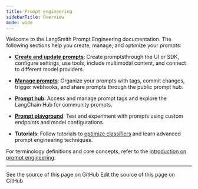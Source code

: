 ```yaml
---
title: Prompt engineering
sidebarTitle: Overview
mode: wide
---
```


Welcome to the LangSmith Prompt Engineering documentation. The following sections help you create, manage, and optimize your prompts:

- [**Create and update prompts**](/langsmith/create-a-prompt): Create promptsthrough the UI or SDK, configure settings, use tools, include multimodal content, and connect to different model providers.

- [**Manage prompts**](/langsmith/manage-prompts): Organize your prompts with tags, commit changes, trigger webhooks, and share prompts through the public prompt hub.

- [**Prompt hub**](/langsmith/manage-prompts#public-prompt-hub): Access and manage prompt tags and explore the LangChain Hub for community prompts.

- [**Prompt playground**](/langsmith/managing-model-configurations): Test and experiment with prompts using custom endpoints and model configurations.

- **Tutorials**: Follow tutorials to [optimize classifiers](/langsmith/optimize-classifier) and learn advanced prompt engineering techniques.

For terminology definitions and core concepts, refer to the [introduction on prompt engineering](/langsmith/prompt-engineering-concepts).

---

<CardGroup cols={2}>
  <Card title="View Source" icon="eye" href="https://github.com/langchain-ai/docs/blob/main/src/langsmith/prompt-engineering.mdx">
    See the source of this page on GitHub
  </Card>
  <Card title="Edit Source" icon="pen-to-square" href="https://github.com/langchain-ai/docs/edit/main/src/langsmith/prompt-engineering.mdx">
    Edit the source of this page on GitHub
  </Card>
</CardGroup>
